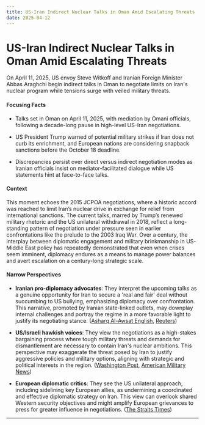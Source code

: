 ```yaml
---
title: US-Iran Indirect Nuclear Talks in Oman Amid Escalating Threats
date: 2025-04-12
---
```


# US-Iran Indirect Nuclear Talks in Oman Amid Escalating Threats

On April 11, 2025, US envoy Steve Witkoff and Iranian Foreign Minister Abbas Araghchi begin indirect talks in Oman to negotiate limits on Iran's nuclear program while tensions surge with veiled military threats.

#### Focusing Facts

- Talks set in Oman on April 11, 2025, with mediation by Omani officials, following a decade-long pause in high-level US-Iran negotiations.

- US President Trump warned of potential military strikes if Iran does not curb its enrichment, and European nations are considering snapback sanctions before the October 18 deadline.

- Discrepancies persist over direct versus indirect negotiation modes as Iranian officials insist on mediator-facilitated dialogue while US statements hint at face-to-face talks.

#### Context

This moment echoes the 2015 JCPOA negotiations, where a historic accord was reached to limit Iran’s nuclear drive in exchange for relief from international sanctions. The current talks, marred by Trump’s renewed military rhetoric and the US unilateral withdrawal in 2018, reflect a long-standing pattern of negotiation under pressure seen in earlier confrontations like the prelude to the 2003 Iraq War. Over a century, the interplay between diplomatic engagement and military brinkmanship in US-Middle East policy has repeatedly demonstrated that even when crises seem imminent, diplomacy endures as a means to manage power balances and avert escalation on a century-long strategic scale.

#### Narrow Perspectives

- **Iranian pro-diplomacy advocates**: They interpret the upcoming talks as a genuine opportunity for Iran to secure a 'real and fair' deal without succumbing to US bullying, emphasizing diplomacy over confrontation. This narrative, promoted by Iranian state-linked outlets, may downplay internal challenges and portray the regime in a more favorable light to justify its negotiating stance. ([Asharq Al-Awsat English](https://english.aawsat.com/node/5131377), [Reuters](https://www.reuters.com/world/iran-is-giving-talks-with-us-genuine-chance-foreign-ministry-spokesperson-says-2025-04-11/))

- **US/Israeli hawkish voices**: They view the negotiations as a high-stakes bargaining process where tough military threats and demands for dismantlement are necessary to contain Iran's nuclear ambitions. This perspective may exaggerate the threat posed by Iran to justify aggressive policies and military options, aligning with strategic and political interests in the region. ([Washington Post](https://www.washingtonpost.com/national-security/2025/04/11/us-iran-nuclear-talks-witkoff-trump/), [American Military News](https://americanmilitarynews.com/2025/04/video-trump-threatens-military-force-if-iran-rejects-nuclear-deal/))

- **European diplomatic critics**: They see the US unilateral approach, including sidelining key European allies, as undermining a coordinated and effective diplomatic strategy on Iran. This view can overlook shared Western security objectives and might amplify European grievances to press for greater influence in negotiations. ([The Straits Times](https://www.straitstimes.com/world/europe/europeans-sidelined-in-us-iran-nuclear-talks-despite-holding-key-card))

---
